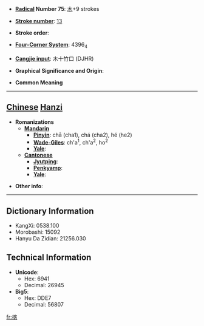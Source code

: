 * '''[[Wiktionary:Chinese radical index| Radical]] Number 75''': [[Wiktionary:Chinese radical index 木|木]]+9 strokes

* '''[[Wiktionary:Chinese total strokes index|Stroke number]]''': [[Wiktionary:Chinese total strokes index 13|13]]

* '''Stroke order''': 

* '''[[Wiktionary:Chinese four corner index|Four-Corner System]]''': 4396<sub>4</sub>

* '''[[Wiktionary:Chinese Cangjie index|Cangjie input]]''': 木十竹口 (DJHR)

* '''Graphical Significance and Origin''': 

* '''Common Meaning'''

----

== [[Chinese]] [[Hanzi]] ==

* '''Romanizations'''
** '''[[Mandarin]]'''
*** '''[[Pinyin]]''': chā (cha1), chá (cha2), hé (he2)
*** '''[[Wade-Giles]]''': ch'a<sup>1</sup>, ch'a<sup>2</sup>, ho<sup>2</sup>
*** '''[[Yale]]''': 
** '''[[Cantonese]]'''
*** '''[[Jyutping]]''':
*** '''[[Penkyamp]]''': 
*** '''[[Yale]]''': 

* '''Other info''': 

----

== Dictionary Information ==

* KangXi: 0538.100
* Morobashi: 15092
* Hanyu Da Zidian: 21256.030

== Technical Information ==

* '''Unicode''':
** Hex: 6941
** Decimal: 26945
* '''Big5''':
** Hex: DDE7
** Decimal: 56807

[[fr:楁]]